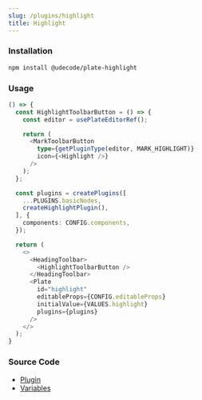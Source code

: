 ```yaml
---
slug: /plugins/highlight
title: Highlight
---
```


### Installation

```bash npm2yarn
npm install @udecode/plate-highlight
```

### Usage

```ts live
() => {
  const HighlightToolbarButton = () => {
    const editor = usePlateEditorRef();

    return (
      <MarkToolbarButton
        type={getPluginType(editor, MARK_HIGHLIGHT)}
        icon={<Highlight />}
      />
    );
  };

  const plugins = createPlugins([
    ...PLUGINS.basicNodes,
    createHighlightPlugin(),
  ], {
    components: CONFIG.components,
  });

  return (
    <>
      <HeadingToolbar>
        <HighlightToolbarButton />
      </HeadingToolbar>
      <Plate
        id="highlight"
        editableProps={CONFIG.editableProps}
        initialValue={VALUES.highlight}
        plugins={plugins}
      />
    </>
  );
}
```

### Source Code

- [Plugin](https://github.com/udecode/plate/blob/main/packages/marks/highlight/src/createHighlightPlugin.ts)
- [Variables](https://github.com/udecode/plate/blob/main/docs/src/live/live.tsx)
